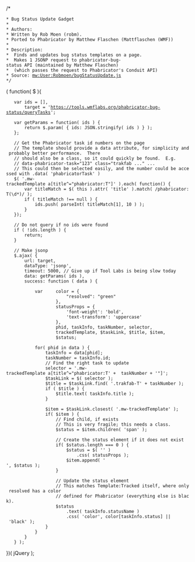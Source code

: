 /*
 * Bug Status Update Gadget
 *
 * Authors:
 * Written by Rob Moen (robm).
 * Ported to Phabricator by Matthew Flaschen (Mattflaschen (WMF))
 *
 * Description:
 *  Finds and updates bug status templates on a page.
 *  Makes 1 JSONP request to phabricator-bug-status API (maintained by Matthew Flaschen)
 *  (which passes the request to Phabricator's Conduit API)
 * Source: [[mw:User:Robmoen/bugStatusUpdate.js|mw:User:Robmoen/bugStatusUpdate.js]]
 */

( function( $ ){
	var	ids = [],
		target = 'https://tools.wmflabs.org/phabricator-bug-status/queryTasks';

	var getParams = function( ids ) {
		return $.param( { ids: JSON.stringify( ids ) } );
	};

	// Get the Phabricator task id numbers on the page
	// The template should provide a data attribute, for simplicity and probably better performance.  There
	// should also be a class, so it could quickly be found.  E.g.
	// data-phabricator-task="123" class="trakfab ..." ...
	// This could then be selected easily, and the number could be accessed with .data( 'phabricatorTask' )
	$( '.mw-trackedTemplate a[title^="phabricator:T"]' ).each( function() {
		var titleMatch = $( this ).attr( 'title' ).match( /phabricator:T(\d*)/ );
		if ( titleMatch !== null ) {
			ids.push( parseInt( titleMatch[1], 10 ) );
		}
	});

	// Do not query if no ids were found
	if ( !ids.length ) {
		return;
	}

	// Make jsonp
	$.ajax( {
		url: target,
		dataType: 'jsonp',
		timeout: 5000, // Give up if Tool Labs is being slow today
		data: getParams( ids ),
		success: function ( data ) {

			var		color = {
						"resolved": "green"
					},
					statusProps = {
						'font-weight': 'bold',
						'text-transform': 'uppercase'
					},
					phid, taskInfo, taskNumber, selector,
					trackedTemplate, $taskLink, $title, $item,
					$status;

			for( phid in data ) {
				taskInfo = data[phid];
				taskNumber = taskInfo.id;
				// Find the right task to update
				selector = '.mw-trackedTemplate a[title^="phabricator:T' +  taskNumber + '"]';
				$taskLink = $( selector );
				$title = $taskLink.find( '.trakfab-T' + taskNumber );
				if ( $title ) {
					$title.text( taskInfo.title );
				}

				$item = $taskLink.closest( '.mw-trackedTemplate' );
				if( $item ) {
					// Find child, if exists
					// This is very fragile; this needs a class.
					$status = $item.children( 'span' );

					// Create the status element if it does not exist
					if( $status.length === 0 ) {
						$status = $( '<span></span>' )
							.css( statusProps );
						$item.append( '<br>', $status );
					}

					// Update the status element
					// This matches Template:Tracked itself, where only resolved has a color
					// defined for Phabricator (everything else is black).
					$status
						.text( taskInfo.statusName )
						.css( 'color', color[taskInfo.status] || 'black' );
				}
			}
		}
	} );
})( jQuery );